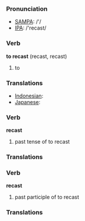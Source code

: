 === Pronunciation ===
*[[w:SAMPA|SAMPA]]: /'/
*[[w:IPA|IPA]]: /'recast/

=== Verb ===

'''to recast''' (recast, recast)

# to 

=== Translations ===
*[[Indonesian]]: [[]]
*[[Japanese]]: [[]]

=== Verb ===

'''recast'''

# past tense of to recast

=== Translations ===

=== Verb ===

'''recast'''

# past participle of to recast

=== Translations ===